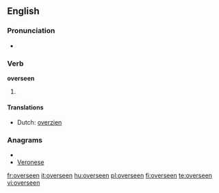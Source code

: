 ==English==

===Pronunciation===
* {{IPA|/ˈovəɻsin/}}

===Verb===
'''overseen'''

# {{past participle of|[[oversee]]}}

====Translations====
{{trans-top|past participle of oversee}}
* Dutch: [[overzien]]
{{trans-mid}}
{{trans-bottom}}

===Anagrams===
* {{alphagram|eeenorsv}}
* [[Veronese#English|Veronese]]

[[fr:overseen]]
[[it:overseen]]
[[hu:overseen]]
[[pl:overseen]]
[[fi:overseen]]
[[te:overseen]]
[[vi:overseen]]